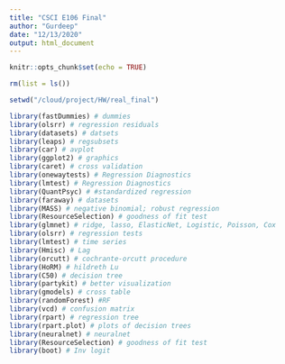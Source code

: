 ```yaml
---
title: "CSCI E106 Final"
author: "Gurdeep"
date: "12/13/2020"
output: html_document
---
```


```r
knitr::opts_chunk$set(echo = TRUE)
```
```r
rm(list = ls())

setwd("/cloud/project/HW/real_final")

library(fastDummies) # dummies
library(olsrr) # regression residuals
library(datasets) # datsets
library(leaps) # regsubsets
library(car) # avplot
library(ggplot2) # graphics
library(caret) # cross validation
library(onewaytests) # Regression Diagnostics
library(lmtest) # Regression Diagnostics
library(QuantPsyc) # #standardized regression
library(faraway) # datasets
library(MASS) # negative binomial; robust regression
library(ResourceSelection) # goodness of fit test
library(glmnet) # ridge, lasso, ElasticNet, Logistic, Poisson, Cox
library(olsrr) # regression tests
library(lmtest) # time series
library(Hmisc) # Lag
library(orcutt) # cochrante-orcutt procedure
library(HoRM) # hildreth Lu
library(C50) # decision tree
library(partykit) # better visualization
library(gmodels) # cross table
library(randomForest) #RF
library(vcd) # confusion matrix
library(rpart) # regression tree
library(rpart.plot) # plots of decision trees
library(neuralnet) # neuralnet
library(ResourceSelection) # goodness of fit test
library(boot) # Inv logit

```

